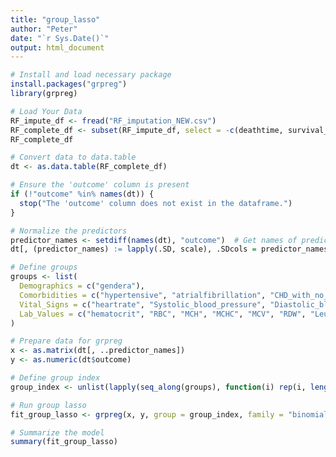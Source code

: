 ```yaml
---
title: "group_lasso"
author: "Peter"
date: "`r Sys.Date()`"
output: html_document
---
```


```r
# Install and load necessary package
install.packages("grpreg")
library(grpreg)

# Load Your Data
RF_impute_df <- fread("RF_imputation_NEW.csv")
RF_complete_df <- subset(RF_impute_df, select = -c(deathtime, survival_time, LOS, Unnamed_0, V1, admittime, ID, group, tLOS, subject_id))
RF_complete_df

# Convert data to data.table
dt <- as.data.table(RF_complete_df)

# Ensure the 'outcome' column is present
if (!"outcome" %in% names(dt)) {
  stop("The 'outcome' column does not exist in the dataframe.")
}

# Normalize the predictors
predictor_names <- setdiff(names(dt), "outcome")  # Get names of predictor columns
dt[, (predictor_names) := lapply(.SD, scale), .SDcols = predictor_names]

# Define groups
groups <- list(
  Demographics = c("gendera"),
  Comorbidities = c("hypertensive", "atrialfibrillation", "CHD_with_no_MI", "diabetes", "deficiencyanemias", "depression", "Hyperlipemia", "Renal_failure", "COPD"),
  Vital_Signs = c("heartrate", "Systolic_blood_pressure", "Diastolic_blood_pressure", "Respiratory_rate", "Urine_output1", "temperature", "SP_O2"),
  Lab_Values = c("hematocrit", "RBC", "MCH", "MCHC", "MCV", "RDW", "Leucocyte", "Platelets", "Neutrophils", "Basophils", "Lymphocyte", "PT", "INR", "NT_proBNP", "Creatine_kinase", "Creatinine", "Ureanitrogen", "glucose", "Blood_potassium", "Blood_sodium", "Blood_calcium", "Chloride", "Anion_gap", "Magnesium", "PH", "Bicarbonate", "Lactic_acid", "PCO2", "EF")
)

# Prepare data for grpreg
x <- as.matrix(dt[, ..predictor_names])
y <- as.numeric(dt$outcome)

# Define group index
group_index <- unlist(lapply(seq_along(groups), function(i) rep(i, length(groups[[i]]))))

# Run group lasso
fit_group_lasso <- grpreg(x, y, group = group_index, family = "binomial")

# Summarize the model
summary(fit_group_lasso)

```


